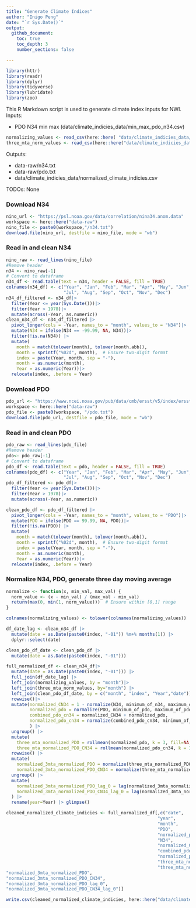 ```yaml
---
title: "Generate Climate Indices"
author: "Inigo Peng"
date: "`r Sys.Date()`"
output: 
  github_document:
    toc: true
    toc_depth: 3
    number_sections: false

---
```


```r
library(httr)
library(readr)
library(dplyr)
library(tidyverse)
library(lubridate)
library(zoo)
```

This R Markdown script is used to generate climate index inputs for NWI. 
Inputs: 

* PDO N34 min max (data/climate_indicies_data/min_max_pdo_n34.csv)

```r
normalizing_values <- read_csv(here::here( "data/climate_indicies_data/min_max_pdo_n34.csv"))
three_mta_norm_values <- read_csv(here::here("data/climate_indicies_data/normalizedsheet.csv"))
```
Outputs: 

* data-raw/n34.txt
* data-raw/pdo.txt
* data/climate_indicies_data/normalized_climate_indicies.csv

TODOs: None

### Download N34
```r
nino_url <- "https://psl.noaa.gov/data/correlation/nina34.anom.data"
workspace <- here::here("data-raw")
nino_file <- paste0(workspace,"/n34.txt")
download.file(nino_url, destfile = nino_file, mode = "wb")
```
### Read in and clean N34
```r
nino_raw <- read_lines(nino_file)
#Remove header
n34 <- nino_raw[-1]
# Convert to dataframe
n34_df <- read.table(text = n34, header = FALSE, fill = TRUE)
colnames(n34_df) <- c("Year", "Jan", "Feb", "Mar", "Apr", "May", "Jun",
                      "Jul", "Aug", "Sep", "Oct", "Nov", "Dec")
n34_df_filtered <- n34_df|>
  filter(Year <= year(Sys.Date()))|>
  filter(Year > 1978)|>
  mutate(across(-Year, as.numeric))
clean_n34_df <- n34_df_filtered |> 
  pivot_longer(cols = -Year, names_to = "month", values_to = "N34")|>
  mutate(N34 = ifelse(N34 == -99.99, NA, N34))|>
  filter(!is.na(N34)) |> 
  mutate(
    month = match(tolower(month), tolower(month.abb)), 
    month = sprintf("%02d", month),  # Ensure two-digit format
    index = paste(Year, month, sep = "-"),
    month = as.numeric(month),
    Year = as.numeric(Year))|>
  relocate(index, .before = Year)
```
### Download PDO
```r
pdo_url <- "https://www.ncei.noaa.gov/pub/data/cmb/ersst/v5/index/ersst.v5.pdo.dat"
workspace <- here::here("data-raw")
pdo_file <- paste0(workspace, "/pdo.txt")
download.file(pdo_url, destfile = pdo_file, mode = "wb")
```
### Read in and clean PDO
```r
pdo_raw <- read_lines(pdo_file)
#Remove header
pdo<- pdo_raw[-1]
# Convert to dataframe
pdo_df <- read.table(text = pdo, header = FALSE, fill = TRUE)
colnames(pdo_df) <- c("Year", "Jan", "Feb", "Mar", "Apr", "May", "Jun",
                      "Jul", "Aug", "Sep", "Oct", "Nov", "Dec")
pdo_df_filtered <- pdo_df|>
  filter(Year <= year(Sys.Date()))|>
  filter(Year > 1978)|>
  mutate(across(-Year, as.numeric))

clean_pdo_df <- pdo_df_filtered |> 
  pivot_longer(cols = -Year, names_to = "month", values_to = "PDO")|>
  mutate(PDO = ifelse(PDO == 99.99, NA, PDO))|>
  filter(!is.na(PDO)) |> 
  mutate(
    month = match(tolower(month), tolower(month.abb)), 
    month = sprintf("%02d", month),  # Ensure two-digit format
    index = paste(Year, month, sep = "-"),
    month = as.numeric(month),
    Year = as.numeric(Year))|>
  relocate(index, .before = Year)
```

### Normalize N34, PDO, generate three day moving average
```r
normalize <- function(x, min_val, max_val) {
  norm_value <- (x - min_val) / (max_val - min_val)
  return(max(0, min(1, norm_value)))  # Ensure within [0,1] range
}

colnames(normalizing_values) <- tolower(colnames(normalizing_values))

df_date_lag <- clean_n34_df |>
  mutate(date = as.Date(paste0(index, "-01")) %m+% months(1)) |> 
  dplyr::select(date)

clean_pdo_df_date <- clean_pdo_df |> 
  mutate(date = as.Date(paste0(index, "-01")))

full_normalized_df <- clean_n34_df|>
  mutate(date = as.Date(paste0(index, "-01"))) |>
  full_join(df_date_lag) |> 
  left_join(normalizing_values, by = "month")|>
  left_join(three_mta_norm_values, by="month") |> 
  left_join(clean_pdo_df_date, by = c("month", "index", "Year","date")) |>
  rowwise()|>
  mutate(normalized_CN34 = 1 - normalize(N34, minimum_of_n34, maximum_of_n34),
         normalized_pdo = normalize(PDO, minimum_of_pdo, maximum_of_pdo),
         combined_pdo_cn34 = normalized_CN34 + normalized_pdo,
         normalized_pdo_cn34 = normalize(combined_pdo_cn34, minimum_of_pdo_cn34, maximum_of_pdo_cn34)
         ) |> 
  ungroup() |> 
  mutate(
    three_mta_normalized_PDO = rollmean(normalized_pdo, k = 3, fill=NA, align = "right"),
    three_mta_normalized_PDO_CN34 = rollmean(normalized_pdo_cn34, k = 3, fill = NA, align = "right")) |>
  rowwise() |>
  mutate(
    normalized_3mta_normalized_PDO = normalize(three_mta_normalized_PDO, min_3mta_norm_PDO, max_3mta_norm_PDO),
    normalized_3mta_normalized_PDO_CN34 = normalize(three_mta_normalized_PDO_CN34, min_3mta_norm_PDO_CN34, max_3mta_norm_PDO_CN34)) |>  
  ungroup() |>  
  mutate(
    normalized_3mta_normalized_PDO_lag_0 = lag(normalized_3mta_normalized_PDO, n=1),
    normalized_3mta_normalized_PDO_CN34_lag_0 = lag(normalized_3mta_normalized_PDO_CN34, n=1)
  ) |> 
  rename(year=Year) |> glimpse()

cleaned_normalized_climate_indicies <- full_normalized_df[,c("date",
                                                          "year",
                                                          "month",
                                                          "PDO",
                                                          "normalized_pdo",
                                                          "N34",
                                                          "normalized_CN34",
                                                          "combined_pdo_cn34",
                                                          "normalized_pdo_cn34",
                                                          "three_mta_normalized_PDO",
                                                          "three_mta_normalized_PDO_CN34",   
"normalized_3mta_normalized_PDO",
"normalized_3mta_normalized_PDO_CN34",
"normalized_3mta_normalized_PDO_lag_0",
"normalized_3mta_normalized_PDO_CN34_lag_0")]

write.csv(cleaned_normalized_climate_indicies, here::here("data/climate_indicies_data/normalized_climate_indicies.csv"), row.names = FALSE)
```
